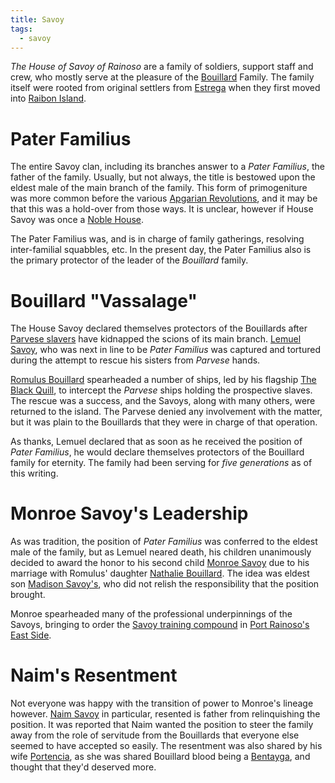 ```yaml
---
title: Savoy
tags:
  - savoy
---
```



*The House of Savoy of Rainoso* are a family of soldiers, support staff and
crew, who mostly serve at the pleasure of the [Bouillard](/families/bouillard/)
Family. The family itself were rooted from original settlers from
[Estrega](/locations/estrega/) when they first moved into
[Raibon Island](/locations/raibon-island/).

<FamilyTree client:load asset={image} alt="Savoy Family Tree" />

# Pater Familius

The entire Savoy clan, including its branches answer to a *Pater Familius*, the
father of the family. Usually, but not always, the title is bestowed upon the
eldest male of the main branch of the family. This form of primogeniture was
more common before the various
[Apgarian Revolutions](/events/first-apgarian-revolution/), and it may be that
this was a hold-over from those ways. It is unclear, however if House Savoy was
once a [Noble House](/organizations/noble-houses-of-apgar/).

The Pater Familius was, and is in charge of family gatherings, resolving
inter-familial squabbles, etc. In the present day, the Pater Familius also is
the primary protector of the leader of the *Bouillard* family.

# Bouillard "Vassalage"

The House Savoy declared themselves protectors of the Bouillards after
[Parvese slavers](/families/parvese/) have kidnapped the scions of its main branch.
[Lemuel Savoy](/characters/lemuel-savoy/), who was next in line to be
*Pater Familius* was captured and tortured during the attempt to rescue his
sisters from *Parvese* hands.

[Romulus Bouillard](/characters/romulus-bouillard/) spearheaded a number
of ships, led by his flagship
[The Black Quill](/vehicles/the-black-quill/), to intercept the
*Parvese* ships holding the prospective slaves. The rescue was a success, and
the Savoys, along with many others, were returned to the island. The Parvese
denied any involvement with the matter, but it was plain to the Bouillards that
they were in charge of that operation.

As thanks, Lemuel declared that as soon as he received the position of *Pater
Familius*, he would declare themselves protectors of the Bouillard family for
eternity. The family had been serving for *five generations* as of this writing.

# Monroe Savoy's Leadership

As was tradition, the position of *Pater Familius* was conferred to the eldest
male of the family, but as Lemuel neared death, his children unanimously decided
to award the honor to his second child
[Monroe Savoy](/characters/monroe-savoy/) due to his marriage with
Romulus' daughter [Nathalie Bouillard](/characters/nathalie-bouillard/).
The idea was eldest son [Madison Savoy's](/characters/madison-savoy/),
who did not relish the responsibility that the position brought.

Monroe spearheaded many of the professional underpinnings of the Savoys,
bringing to order the
[Savoy training compound](/locations/savoy-training-compound/) in
[Port Rainoso's East Side](/locations/port-rainoso#east-side).

# Naim's Resentment

Not everyone was happy with the transition of power to Monroe's lineage however.
[Naim Savoy](/characters/naim-savoy/) in particular, resented is father
from relinquishing the position. It was reported that Naim wanted the position
to steer the family away from the role of servitude from the Bouillards that
everyone else seemed to have accepted so easily. The resentment was also shared
by his wife [Portencia](/characters/portencia-bentayga/), as she was
shared Bouillard blood being a [Bentayga](/families/bentayga/), and thought
that they'd deserved more.
